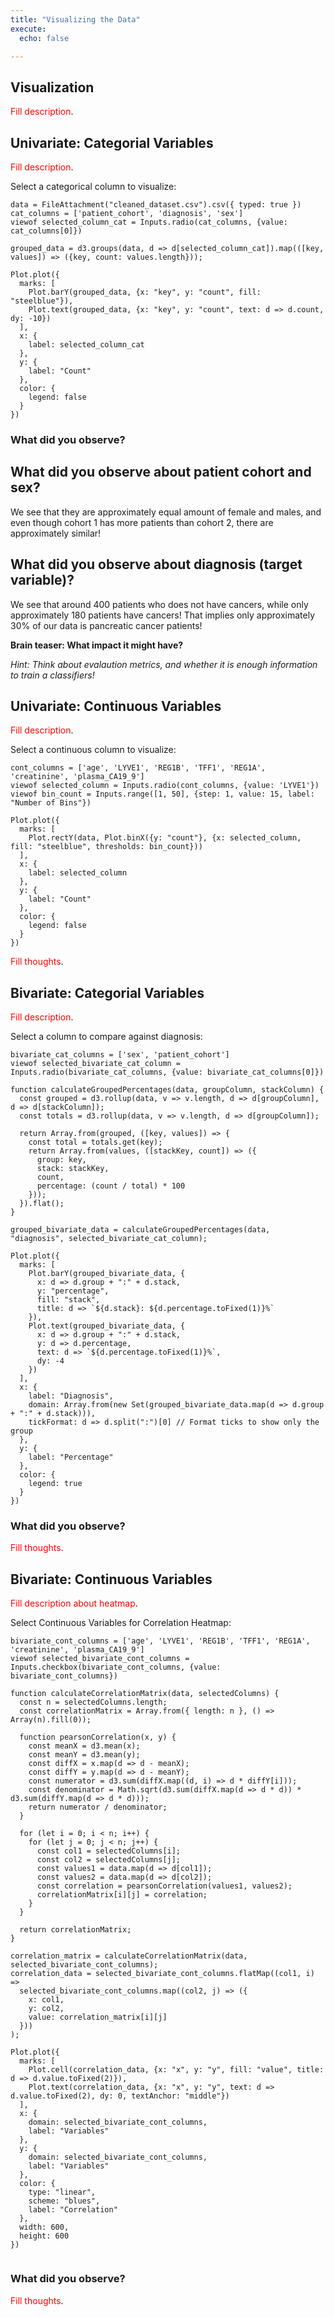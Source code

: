 ```yaml
---
title: "Visualizing the Data"
execute:
  echo: false

---
```


## Visualization

[Fill description]{style="color:red;"}.


## Univariate: Categorial Variables


[Fill description]{style="color:red;"}.

::: {.callout-tip appearance="simple"}
Select a categorical column to visualize:
```ojs
data = FileAttachment("cleaned_dataset.csv").csv({ typed: true })
cat_columns = ['patient_cohort', 'diagnosis', 'sex']
viewof selected_column_cat = Inputs.radio(cat_columns, {value: cat_columns[0]})
```
:::


```ojs
grouped_data = d3.groups(data, d => d[selected_column_cat]).map(([key, values]) => ({key, count: values.length}));

Plot.plot({
  marks: [
    Plot.barY(grouped_data, {x: "key", y: "count", fill: "steelblue"}),
    Plot.text(grouped_data, {x: "key", y: "count", text: d => d.count, dy: -10})
  ],
  x: {
    label: selected_column_cat
  },
  y: {
    label: "Count"
  },
  color: {
    legend: false
  }
})
```


### What did you observe?

::: {.callout-note collapse="true" appearance="simple"}

## What did you observe about patient cohort and sex?

We see that they are approximately equal amount of female and males, and even though cohort 1 has more patients than cohort 2, there are approximately similar!

:::

::: {.callout-note collapse="true" appearance="simple"}

## What did you observe about diagnosis (target variable)?

 We see that around 400 patients who does not have cancers, while only approximately 180 patients have cancers! That implies only approximately 30% of our data is pancreatic cancer patients!
 
 **Brain teaser: What impact it might have? **
 
*Hint: Think about evalaution metrics, and whether it is enough information to train a classifiers!*

:::

## Univariate: Continuous Variables

[Fill description]{style="color:red;"}.


::: {.callout-tip appearance="simple"}
Select a continuous column to visualize:
```ojs
cont_columns = ['age', 'LYVE1', 'REG1B', 'TFF1', 'REG1A', 'creatinine', 'plasma_CA19_9']
viewof selected_column = Inputs.radio(cont_columns, {value: 'LYVE1'})
viewof bin_count = Inputs.range([1, 50], {step: 1, value: 15, label: "Number of Bins"})

```
:::


```ojs
Plot.plot({
  marks: [
    Plot.rectY(data, Plot.binX({y: "count"}, {x: selected_column, fill: "steelblue", thresholds: bin_count}))
  ],
  x: {
    label: selected_column
  },
  y: {
    label: "Count"
  },
  color: {
    legend: false
  }
})
```

[Fill thoughts]{style="color:red;"}.

## Bivariate: Categorial Variables

[Fill description]{style="color:red;"}.

::: {.callout-tip appearance="simple"}
Select a column to compare against diagnosis:
```ojs
bivariate_cat_columns = ['sex', 'patient_cohort']
viewof selected_bivariate_cat_column = Inputs.radio(bivariate_cat_columns, {value: bivariate_cat_columns[0]})
```
:::

```ojs
function calculateGroupedPercentages(data, groupColumn, stackColumn) {
  const grouped = d3.rollup(data, v => v.length, d => d[groupColumn], d => d[stackColumn]);
  const totals = d3.rollup(data, v => v.length, d => d[groupColumn]);

  return Array.from(grouped, ([key, values]) => {
    const total = totals.get(key);
    return Array.from(values, ([stackKey, count]) => ({
      group: key,
      stack: stackKey,
      count,
      percentage: (count / total) * 100
    }));
  }).flat();
}

grouped_bivariate_data = calculateGroupedPercentages(data, "diagnosis", selected_bivariate_cat_column);

Plot.plot({
  marks: [
    Plot.barY(grouped_bivariate_data, {
      x: d => d.group + ":" + d.stack,
      y: "percentage",
      fill: "stack",
      title: d => `${d.stack}: ${d.percentage.toFixed(1)}%`
    }),
    Plot.text(grouped_bivariate_data, {
      x: d => d.group + ":" + d.stack,
      y: d => d.percentage,
      text: d => `${d.percentage.toFixed(1)}%`,
      dy: -4
    })
  ],
  x: {
    label: "Diagnosis",
    domain: Array.from(new Set(grouped_bivariate_data.map(d => d.group + ":" + d.stack))),
    tickFormat: d => d.split(":")[0] // Format ticks to show only the group
  },
  y: {
    label: "Percentage"
  },
  color: {
    legend: true
  }
})

```

### What did you observe?

[Fill thoughts]{style="color:red;"}.



## Bivariate: Continuous Variables

[Fill description about heatmap]{style="color:red;"}.


::: {.callout-tip appearance="simple"}
Select Continuous Variables for Correlation Heatmap:
```ojs
bivariate_cont_columns = ['age', 'LYVE1', 'REG1B', 'TFF1', 'REG1A', 'creatinine', 'plasma_CA19_9']
viewof selected_bivariate_cont_columns = Inputs.checkbox(bivariate_cont_columns, {value: bivariate_cont_columns})
```
:::


```ojs
function calculateCorrelationMatrix(data, selectedColumns) {
  const n = selectedColumns.length;
  const correlationMatrix = Array.from({ length: n }, () => Array(n).fill(0));

  function pearsonCorrelation(x, y) {
    const meanX = d3.mean(x);
    const meanY = d3.mean(y);
    const diffX = x.map(d => d - meanX);
    const diffY = y.map(d => d - meanY);
    const numerator = d3.sum(diffX.map((d, i) => d * diffY[i]));
    const denominator = Math.sqrt(d3.sum(diffX.map(d => d * d)) * d3.sum(diffY.map(d => d * d)));
    return numerator / denominator;
  }

  for (let i = 0; i < n; i++) {
    for (let j = 0; j < n; j++) {
      const col1 = selectedColumns[i];
      const col2 = selectedColumns[j];
      const values1 = data.map(d => d[col1]);
      const values2 = data.map(d => d[col2]);
      const correlation = pearsonCorrelation(values1, values2);
      correlationMatrix[i][j] = correlation;
    }
  }

  return correlationMatrix;
}

correlation_matrix = calculateCorrelationMatrix(data, selected_bivariate_cont_columns);
correlation_data = selected_bivariate_cont_columns.flatMap((col1, i) =>
  selected_bivariate_cont_columns.map((col2, j) => ({
    x: col1,
    y: col2,
    value: correlation_matrix[i][j]
  }))
);

Plot.plot({
  marks: [
    Plot.cell(correlation_data, {x: "x", y: "y", fill: "value", title: d => d.value.toFixed(2)}),
    Plot.text(correlation_data, {x: "x", y: "y", text: d => d.value.toFixed(2), dy: 0, textAnchor: "middle"})
  ],
  x: {
    domain: selected_bivariate_cont_columns,
    label: "Variables"
  },
  y: {
    domain: selected_bivariate_cont_columns,
    label: "Variables"
  },
  color: {
    type: "linear",
    scheme: "blues",
    label: "Correlation"
  },
  width: 600,
  height: 600
})


```


### What did you observe?

[Fill thoughts]{style="color:red;"}.


$\,$
